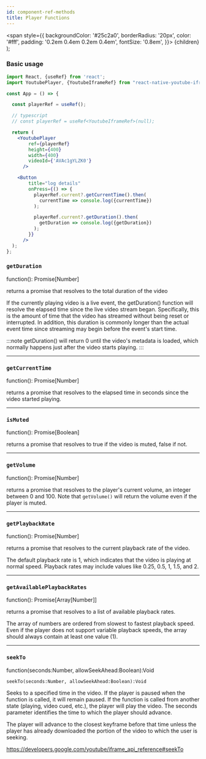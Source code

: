 ```yaml
---
id: component-ref-methods
title: Player Functions
---
```


  <span
    style={{
      backgroundColor: '#25c2a0',
      borderRadius: '20px',
      color: '#fff',
      padding: '0.2em 0.4em 0.2em 0.4em',
      fontSize: '0.8em',
    }}>
    {children}
  </span>
);

### Basic usage

```jsx
import React, {useRef} from 'react';
import YoutubePlayer, {YoutubeIframeRef} from "react-native-youtube-iframe";

const App = () => {

  const playerRef = useRef();

  // typescript
  // const playerRef = useRef<YoutubeIframeRef>(null);

  return (
    <YoutubePlayer
        ref={playerRef}
        height={400}
        width={400}
        videoId={'AVAc1gYLZK0'}
      />

    <Button
        title="log details"
        onPress={() => {
          playerRef.current?.getCurrentTime().then(
            currentTime => console.log({currentTime})
          );

          playerRef.current?.getDuration().then(
            getDuration => console.log({getDuration})
          );
        }}
      />
  );
};
```

### `getDuration`

<Type>function(): Promise[Number]</Type>

returns a promise that resolves to the total duration of the video

If the currently playing video is a live event, the getDuration() function will resolve the elapsed time since the live video stream began. Specifically, this is the amount of time that the video has streamed without being reset or interrupted. In addition, this duration is commonly longer than the actual event time since streaming may begin before the event's start time.

:::note
getDuration() will return 0 until the video's metadata is loaded, which normally happens just after the video starts playing.
:::

---

### `getCurrentTime`

<Type>function(): Promise[Number]</Type>

returns a promise that resolves to the elapsed time in seconds since the video started playing.

---

### `isMuted`

<Type>function(): Promise[Boolean]</Type>

returns a promise that resolves to true if the video is muted, false if not.

---

### `getVolume`

<Type>function(): Promise[Number]</Type>

returns a promise that resolves to the player's current volume, an integer between 0 and 100. Note that `getVolume()` will return the volume even if the player is muted.

---

### `getPlaybackRate`

<Type>function(): Promise[Number]</Type>

returns a promise that resolves to the current playback rate of the video.

The default playback rate is 1, which indicates that the video is playing at normal speed. Playback rates may include values like 0.25, 0.5, 1, 1.5, and 2.

---

### `getAvailablePlaybackRates`

<Type>function(): Promise[Array[Number]]</Type>

returns a promise that resolves to a list of available playback rates.

The array of numbers are ordered from slowest to fastest playback speed. Even if the player does not support variable playback speeds, the array should always contain at least one value (1).

---

### `seekTo`

<Type>function(seconds:Number, allowSeekAhead:Boolean):Void</Type>

`seekTo(seconds:Number, allowSeekAhead:Boolean):Void`

Seeks to a specified time in the video. If the player is paused when the function is called, it will remain paused. If the function is called from another state (playing, video cued, etc.), the player will play the video.
The seconds parameter identifies the time to which the player should advance.

The player will advance to the closest keyframe before that time unless the player has already downloaded the portion of the video to which the user is seeking.

https://developers.google.com/youtube/iframe_api_reference#seekTo
